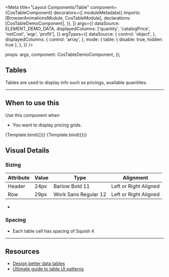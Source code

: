 

<Meta
  title="Layout Components/Table"
  component={CosTableComponent}
  decorators={[
    moduleMetadata({
      imports: [BrowserAnimationsModule, CosTableModule],
      declarations: [CosTableDemoComponent],
    }),
  ]}
  args={{
    dataSource: ELEMENT_DEMO_DATA,
    displayedColumns: ['quantity', 'catalogPrice', 'netCost', 'eqp', 'profit'],
  }}
  argTypes={{
    dataSource: {
      control: 'object',
    },
    displayedColumns: {
      control: 'array',
    },
    mode: {
      table: { disable: true, hidden: true },
    },
  }}
/>

  props: args,
  component: CosTableDemoComponent,
});

## Tables

Tables are used to display info such as pricings, available quanitites.

---

## When to use this

Use this component when

- You want to display pricing grids.

<Canvas>
  <Story name="Directive" args={{ mode: 'directive' }}>
    {Template.bind({})}
  </Story>
  <Story name="Component" args={{ mode: 'component' }}>
    {Template.bind({})}
  </Story>
</Canvas>

<ArgsTable of={CosTableComponent} />

## Visual Details

### Sizing

| Attribute | Value | Type                 | Alignment             |
| --------- | ----- | -------------------- | --------------------- |
| Header    | 24px  | Barlow Bold 11       | Left or Right Aligned |
| Row       | 29px  | Work Sans Regular 12 | Left or Right Aligned |

-

### Spacing

- Each table cell has spacing of Squish 4

---

## Resources

- [Design better data tables](https://uxdesign.cc/design-better-data-tables-4ecc99d23356)
- [Ultimate guide to table UI patterns](http://www.jankoatwarpspeed.com/ultimate-guide-to-table-ui-patterns/)
